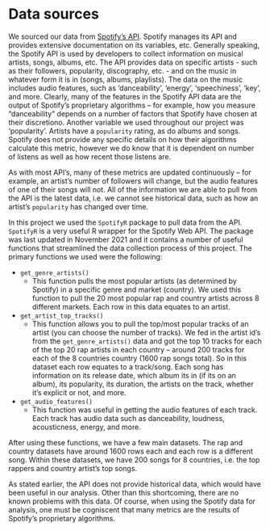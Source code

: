 # Data sources

We sourced our data from [Spotify's API](https://developer.spotify.com/documentation/web-api/guides/ ). Spotify manages its API and provides extensive documentation on its variables, etc. Generally speaking, the Spotify API is used by developers to collect information on musical artists, songs, albums, etc. The API provides data on specific artists - such as their followers, popularity, discography, etc. - and on the music in whatever form it is in (songs, albums, playlists). The data on the music includes audio features, such as 'danceability', 'energy', 'speechiness', 'key', and more. Clearly, many of the features in the Spotify API data are the output of Spotify's proprietary algorithms -- for example, how you measure "danceability" depends on a number of factors that Spotify have chosen at their discretiono. Another variable we used throughout our project was 'popularity'. Artists have a `popularity` rating, as do albums and songs. Spotify does not provide any specific details on how their algorithms calculate this metric, however we do know that it is dependent on number of listens as well as how recent those listens are. 

As with most API's, many of these metrics are updated continuously -- for example, an artist's number of followers will change, but the audio features of one of their songs will not. All of the information we are able to pull from the API is the latest data, i.e. we cannot see historical data, such as how an artist's `popularity` has changed over time. 

In this project we used the `SpotifyR` package to pull data from the API. `SpotifyR` is a very useful R wrapper for the Spotify Web API. The package was last updated in November 2021 and it contains a number of useful functions that streamlined the data collection process of this project. The primary functions we used were the following:

 * `get_genre_artists()`
    * This function pulls the most popular artists (as determined by Spotify) in a specific genre and market (country). We used this function to pull the 20 most popular rap and country artists across 8 different markets. Each row in this data equates to an artist.
*  `get_artist_top_tracks()`
    * This function allows you to pull the top/most popular tracks of an artist (you can choose the number of tracks). We fed in the artist id's from the `get_genre_artists()` data and got the top 10 tracks for each of the top 20 rap artists in each country -- around 200 tracks for each of the 8 countries country (1600 rap songs total). So in this dataset each row equates to a track/song. Each song has information on its release date, which album its in (if its on an album), its popularity, its duration, the artists on the track, whether it's explicit or not, and more. 
*   `get_audio_features()` 
    * This function was useful in getting the audio features of each track. Each track has audio data such as danceability, loudness, acousticness, energy, and more. 

After using these functions, we have a few main datasets. The rap and country datasets have around 1600 rows each and each row is a different song. Within these datasets, we have 200 songs for 8 countries, i.e. the top rappers and country artist's top songs. 
    
As stated earlier, the API does not provide historical data, which would have been useful in our analysis. Other than this shortcoming, there are no known problems with this data. Of course, when using the Spotify data for analysis, one must be cogniscent that many metrics are the results of Spotify's proprietary algorithms. 
    
    
    
    
    
    
    
    
